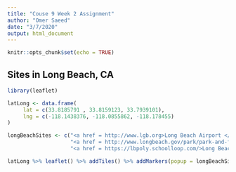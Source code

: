 ```yaml
---
title: "Couse 9 Week 2 Assignment"
author: "Omer Saeed"
date: "3/7/2020"
output: html_document
---
```


```r
knitr::opts_chunk$set(echo = TRUE)
```

## Sites in Long Beach, CA



```r
library(leaflet)

latLong <- data.frame(
     lat = c(33.8185791 , 33.8159123, 33.7939101),
     lng = c(-118.1438376, -118.0855862, -118.178455)
)

longBeachSites <- c("<a href = http://www.lgb.org>Long Beach Airport </a>", 
                    "<a href = http://www.longbeach.gov/park/park-and-facilities/directory/el-dorado-east-regional-park/>El Dorado Park</a>",
                    "<a href = https://lbpoly.schoolloop.com/>Long Beach Polytechnic High School </a>")

latLong %>% leaflet() %>% addTiles() %>% addMarkers(popup = longBeachSites)

```


